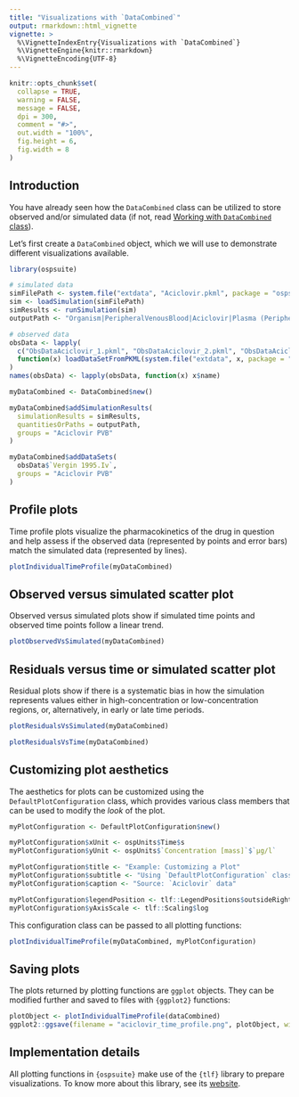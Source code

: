 ```yaml
---
title: "Visualizations with `DataCombined`"
output: rmarkdown::html_vignette
vignette: >
  %\VignetteIndexEntry{Visualizations with `DataCombined`}
  %\VignetteEngine{knitr::rmarkdown}
  %\VignetteEncoding{UTF-8}
---
```


```r
knitr::opts_chunk$set(
  collapse = TRUE,
  warning = FALSE,
  message = FALSE,
  dpi = 300,
  comment = "#>",
  out.width = "100%",
  fig.height = 6,
  fig.width = 8
)
```

## Introduction

You have already seen how the `DataCombined` class can be utilized to store observed and/or simulated data (if not, read [Working with `DataCombined` class](data-combined.html)).

Let's first create a `DataCombined` object, which we will use to demonstrate different visualizations available.

```r
library(ospsuite)

# simulated data
simFilePath <- system.file("extdata", "Aciclovir.pkml", package = "ospsuite")
sim <- loadSimulation(simFilePath)
simResults <- runSimulation(sim)
outputPath <- "Organism|PeripheralVenousBlood|Aciclovir|Plasma (Peripheral Venous Blood)"

# observed data
obsData <- lapply(
  c("ObsDataAciclovir_1.pkml", "ObsDataAciclovir_2.pkml", "ObsDataAciclovir_3.pkml"),
  function(x) loadDataSetFromPKML(system.file("extdata", x, package = "ospsuite"))
)
names(obsData) <- lapply(obsData, function(x) x$name)

myDataCombined <- DataCombined$new()

myDataCombined$addSimulationResults(
  simulationResults = simResults,
  quantitiesOrPaths = outputPath,
  groups = "Aciclovir PVB"
)

myDataCombined$addDataSets(
  obsData$`Vergin 1995.Iv`,
  groups = "Aciclovir PVB"
)
```

## Profile plots

Time profile plots visualize the pharmacokinetics of the drug in question and help assess if the observed data (represented by points and error bars) match the simulated data (represented by lines).

```r
plotIndividualTimeProfile(myDataCombined)
```

## Observed versus simulated scatter plot 

Observed versus simulated plots show if simulated time points and observed time points follow a linear trend.

```r
plotObservedVsSimulated(myDataCombined)
```

## Residuals versus time or simulated scatter plot

Residual plots show if there is a systematic bias in how the simulation represents values either in high-concentration or low-concentration regions, or, alternatively, in early or late time periods.

```r
plotResidualsVsSimulated(myDataCombined)
```


```r
plotResidualsVsTime(myDataCombined)
```

## Customizing plot aesthetics

The aesthetics for plots can be customized using the `DefaultPlotConfiguration` class, which provides various class members that can be used to modify the *look* of the plot.

```r
myPlotConfiguration <- DefaultPlotConfiguration$new()

myPlotConfiguration$xUnit <- ospUnits$Time$s
myPlotConfiguration$yUnit <- ospUnits$`Concentration [mass]`$`µg/l`

myPlotConfiguration$title <- "Example: Customizing a Plot"
myPlotConfiguration$subtitle <- "Using `DefaultPlotConfiguration` class"
myPlotConfiguration$caption <- "Source: `Aciclovir` data"

myPlotConfiguration$legendPosition <- tlf::LegendPositions$outsideRight
myPlotConfiguration$yAxisScale <- tlf::Scaling$log
```

This configuration class can be passed to all plotting functions:

```r
plotIndividualTimeProfile(myDataCombined, myPlotConfiguration)
```

## Saving plots

The plots returned by plotting functions are `ggplot` objects. They can be modified further and saved to files with `{ggplot2}` functions:

```r
plotObject <- plotIndividualTimeProfile(dataCombined)
ggplot2::ggsave(filename = "aciclovir_time_profile.png", plotObject, width = 8, height = 4)
```

## Implementation details

All plotting functions in `{ospsuite}` make use of the `{tlf}` library to prepare visualizations. To know more about this library, see its [website](https://www.open-systems-pharmacology.org/TLF-Library/).

